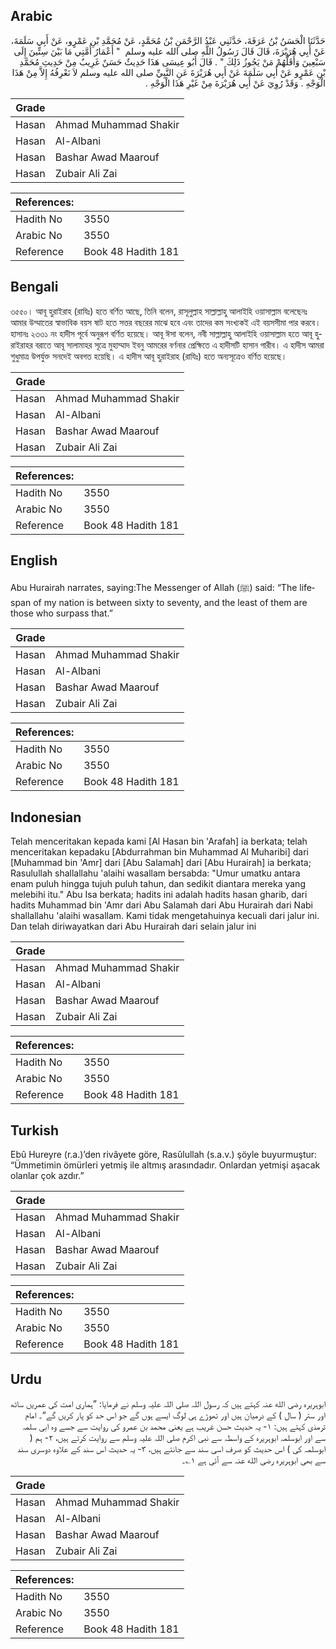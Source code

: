 ## Arabic


<div dir="rtl" lang="ar" style={{fontSize:'larger',backgroundColor:'#f8f9fa',padding:20}}>
حَدَّثَنَا الْحَسَنُ بْنُ عَرَفَةَ، حَدَّثَنِي عَبْدُ الرَّحْمَنِ بْنُ مُحَمَّدٍ، عَنْ مُحَمَّدِ بْنِ عَمْرٍو، عَنْ أَبِي سَلَمَةَ، عَنْ أَبِي هُرَيْرَةَ، قَالَ قَالَ رَسُولُ اللَّهِ صلى الله عليه وسلم ‏ "‏ أَعْمَارُ أُمَّتِي مَا بَيْنَ سِتِّينَ إِلَى سَبْعِينَ وَأَقَلُّهُمْ مَنْ يَجُوزُ ذَلِكَ ‏"‏ ‏.‏ قَالَ أَبُو عِيسَى هَذَا حَدِيثٌ حَسَنٌ غَرِيبٌ مِنْ حَدِيثِ مُحَمَّدِ بْنِ عَمْرٍو عَنْ أَبِي سَلَمَةَ عَنْ أَبِي هُرَيْرَةَ عَنِ النَّبِيِّ صلى الله عليه وسلم لاَ نَعْرِفُهُ إِلاَّ مِنْ هَذَا الْوَجْهِ ‏.‏ وَقَدْ رُوِيَ عَنْ أَبِي هُرَيْرَةَ مِنْ غَيْرِ هَذَا الْوَجْهِ ‏.‏
</div>
<div style={{backgroundColor:'#f8f9fa',padding:20, marginBottom: 10}}><table> <thead> <tr> <th>Grade</th> <th></th> </tr> </thead> <tbody> <tr><td>Hasan</td><td>Ahmad Muhammad Shakir</td></tr><tr><td>Hasan</td><td>Al-Albani</td></tr><tr><td>Hasan</td><td>Bashar Awad Maarouf</td></tr><tr><td>Hasan</td><td>Zubair Ali Zai</td></tr></tbody></table><table> <thead> <tr> <th>References:</th> <th></th> </tr> </thead> <tbody><tr><td>Hadith No</td><td>3550</td></tr><tr><td>Arabic No</td><td>3550</td></tr><tr><td>Reference</td><td>Book 48 Hadith 181</td></tr></tbody></table></div>

## Bengali


<div dir="ltr" lang="bn" style={{fontSize:'larger',backgroundColor:'#f8f9fa',padding:20}}>
৩৫৫০। আবূ হুরাইরাহ (রাযিঃ) হতে বর্ণিত আছে, তিনি বলেন, রাসূলুল্লাহ সাল্লাল্লাহু আলাইহি ওয়াসাল্লাম বলেছেনঃ আমার উম্মাতের স্বাভাবিক বয়স ষাট হতে সত্তর বছরের মাঝে হবে এবং তাদের কম সংখ্যকই এই বয়সসীমা পার করবে। হাসানঃ ২৩৩১ নং হাদীস পূর্বে অনুরূপ বর্ণিত হয়েছে। আবূ ঈসা বলেন, নবী সাল্লাল্লাহু আলাইহি ওয়াসাল্লাম হতে আবূ হুরাইরাহর বরাতে আবূ সালামাহর সূত্রে মুহাম্মাদ ইবনু আমরের বর্ণনার প্রেক্ষিতে এ হাদীসটি হাসান গারীব। এ হাদীস আমরা শুধুমাত্র উপর্যুক্ত সনদেই অবগত হয়েছি। এ হাদীস আবূ হুরাইরাহ (রাযিঃ) হতে অন্যসূত্রেও বর্ণিত হয়েছে।
</div>
<div style={{backgroundColor:'#f8f9fa',padding:20, marginBottom: 10}}><table> <thead> <tr> <th>Grade</th> <th></th> </tr> </thead> <tbody> <tr><td>Hasan</td><td>Ahmad Muhammad Shakir</td></tr><tr><td>Hasan</td><td>Al-Albani</td></tr><tr><td>Hasan</td><td>Bashar Awad Maarouf</td></tr><tr><td>Hasan</td><td>Zubair Ali Zai</td></tr></tbody></table><table> <thead> <tr> <th>References:</th> <th></th> </tr> </thead> <tbody><tr><td>Hadith No</td><td>3550</td></tr><tr><td>Arabic No</td><td>3550</td></tr><tr><td>Reference</td><td>Book 48 Hadith 181</td></tr></tbody></table></div>

## English


<div dir="ltr" lang="en" style={{fontSize:'larger',backgroundColor:'#f8f9fa',padding:20}}>
Abu Hurairah narrates, saying:The Messenger of Allah (ﷺ) said: “The lifespan of my nation is between sixty to seventy, and the least of them are those who surpass that.”
</div>
<div style={{backgroundColor:'#f8f9fa',padding:20, marginBottom: 10}}><table> <thead> <tr> <th>Grade</th> <th></th> </tr> </thead> <tbody> <tr><td>Hasan</td><td>Ahmad Muhammad Shakir</td></tr><tr><td>Hasan</td><td>Al-Albani</td></tr><tr><td>Hasan</td><td>Bashar Awad Maarouf</td></tr><tr><td>Hasan</td><td>Zubair Ali Zai</td></tr></tbody></table><table> <thead> <tr> <th>References:</th> <th></th> </tr> </thead> <tbody><tr><td>Hadith No</td><td>3550</td></tr><tr><td>Arabic No</td><td>3550</td></tr><tr><td>Reference</td><td>Book 48 Hadith 181</td></tr></tbody></table></div>

## Indonesian


<div dir="ltr" lang="id" style={{fontSize:'larger',backgroundColor:'#f8f9fa',padding:20}}>
Telah menceritakan kepada kami [Al Hasan bin 'Arafah] ia berkata; telah menceritakan kepadaku [Abdurrahman bin Muhammad Al Muharibi] dari [Muhammad bin 'Amr] dari [Abu Salamah] dari [Abu Hurairah] ia berkata; Rasulullah shallallahu 'alaihi wasallam bersabda: "Umur umatku antara enam puluh hingga tujuh puluh tahun, dan sedikit diantara mereka yang melebihi itu." Abu Isa berkata; hadits ini adalah hadits hasan gharib, dari hadits Muhammad bin 'Amr dari Abu Salamah dari Abu Hurairah dari Nabi shallallahu 'alaihi wasallam. Kami tidak mengetahuinya kecuali dari jalur ini. Dan telah diriwayatkan dari Abu Hurairah dari selain jalur ini
</div>
<div style={{backgroundColor:'#f8f9fa',padding:20, marginBottom: 10}}><table> <thead> <tr> <th>Grade</th> <th></th> </tr> </thead> <tbody> <tr><td>Hasan</td><td>Ahmad Muhammad Shakir</td></tr><tr><td>Hasan</td><td>Al-Albani</td></tr><tr><td>Hasan</td><td>Bashar Awad Maarouf</td></tr><tr><td>Hasan</td><td>Zubair Ali Zai</td></tr></tbody></table><table> <thead> <tr> <th>References:</th> <th></th> </tr> </thead> <tbody><tr><td>Hadith No</td><td>3550</td></tr><tr><td>Arabic No</td><td>3550</td></tr><tr><td>Reference</td><td>Book 48 Hadith 181</td></tr></tbody></table></div>

## Turkish


<div dir="ltr" lang="tr" style={{fontSize:'larger',backgroundColor:'#f8f9fa',padding:20}}>
Ebû Hureyre (r.a.)’den rivâyete göre, Rasûlullah (s.a.v.) şöyle buyurmuştur: “Ümmetimin ömürleri yetmiş ile altmış arasındadır. Onlardan yetmişi aşacak olanlar çok azdır.”
</div>
<div style={{backgroundColor:'#f8f9fa',padding:20, marginBottom: 10}}><table> <thead> <tr> <th>Grade</th> <th></th> </tr> </thead> <tbody> <tr><td>Hasan</td><td>Ahmad Muhammad Shakir</td></tr><tr><td>Hasan</td><td>Al-Albani</td></tr><tr><td>Hasan</td><td>Bashar Awad Maarouf</td></tr><tr><td>Hasan</td><td>Zubair Ali Zai</td></tr></tbody></table><table> <thead> <tr> <th>References:</th> <th></th> </tr> </thead> <tbody><tr><td>Hadith No</td><td>3550</td></tr><tr><td>Arabic No</td><td>3550</td></tr><tr><td>Reference</td><td>Book 48 Hadith 181</td></tr></tbody></table></div>

## Urdu


<div dir="rtl" lang="ur" style={{fontSize:'larger',backgroundColor:'#f8f9fa',padding:20}}>
ابوہریرہ رضی الله عنہ کہتے ہیں کہ رسول اللہ صلی اللہ علیہ وسلم نے فرمایا: ”ہماری امت کی عمریں ساٹھ اور ستر ( سال ) کے درمیان ہیں اور تھوڑے ہی لوگ ایسے ہوں گے جو اس حد کو پار کریں گے“۔ امام ترمذی کہتے ہیں: ۱- یہ حدیث حسن غریب ہے یعنی محمد بن عمرو کی روایت سے جسے وہ ابی سلمہ سے اور ابوسلمہ ابوہریرہ کے واسطہ سے نبی اکرم صلی اللہ علیہ وسلم سے روایت کرتے ہیں، ۲- ہم ( ابوسلمہ کی ) اس حدیث کو صرف اسی سند سے جانتے ہیں، ۳- یہ حدیث اس سند کے علاوہ دوسری سند سے بھی ابوہریرہ رضی الله عنہ سے آئی ہے ۱؎۔
</div>
<div style={{backgroundColor:'#f8f9fa',padding:20, marginBottom: 10}}><table> <thead> <tr> <th>Grade</th> <th></th> </tr> </thead> <tbody> <tr><td>Hasan</td><td>Ahmad Muhammad Shakir</td></tr><tr><td>Hasan</td><td>Al-Albani</td></tr><tr><td>Hasan</td><td>Bashar Awad Maarouf</td></tr><tr><td>Hasan</td><td>Zubair Ali Zai</td></tr></tbody></table><table> <thead> <tr> <th>References:</th> <th></th> </tr> </thead> <tbody><tr><td>Hadith No</td><td>3550</td></tr><tr><td>Arabic No</td><td>3550</td></tr><tr><td>Reference</td><td>Book 48 Hadith 181</td></tr></tbody></table></div>